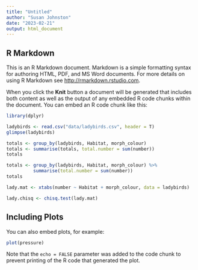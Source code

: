 ```yaml
---
title: "Untitled"
author: "Susan Johnston"
date: "2023-02-21"
output: html_document
---
```



## R Markdown

This is an R Markdown document. Markdown is a simple formatting syntax for authoring HTML, PDF, and MS Word documents. For more details on using R Markdown see <http://rmarkdown.rstudio.com>.

When you click the **Knit** button a document will be generated that includes both content as well as the output of any embedded R code chunks within the document. You can embed an R code chunk like this:

```r
library(dplyr)

ladybirds <- read.csv("data/ladybirds.csv", header = T)
glimpse(ladybirds)

totals <- group_by(ladybirds, Habitat, morph_colour)
totals <- summarise(totals, total.number = sum(number))
totals

totals <- group_by(ladybirds, Habitat, morph_colour) %>%
          summarise(total.number = sum(number))
totals

lady.mat <- xtabs(number ~ Habitat + morph_colour, data = ladybirds)

lady.chisq <- chisq.test(lady.mat)

```

## Including Plots

You can also embed plots, for example:

```r
plot(pressure)
```

Note that the `echo = FALSE` parameter was added to the code chunk to prevent printing of the R code that generated the plot.

